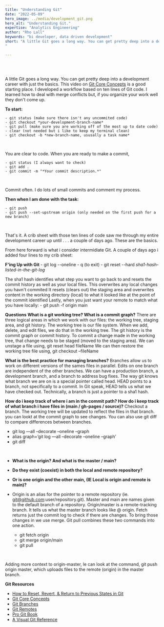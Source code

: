 ```yaml
---
title: "Understanding Git"
date: "2022-05-09"
hero_image: ../media/development_git.png
hero_alt: "Understanding Git."
expertise: "Analytics Engineering"
author: "Rho Lall"
keywords: "bi developer, data driven development"
short: "A little Git goes a long way. You can get pretty deep into a development career with just . . . 
"

---
```

<br/>
<br/>

A little Git goes a long way. You can get pretty deep into a development career with just the basics. This video on [Git Core Concepts](https://www.youtube.com/watch?v=uR6G2v_WsRA) is a good starting place.
I developed a workflow based on ten lines of Git code. I learned how to deal with merge conflicts but, if you organize your work well they don't come up.
<br/>

**To start:**

    - git status (make sure there isn't any uncommited code)
    - git checkout *your-development-branch-name*
    - git pull (make sure you are working off of the most up to date code)
    - clear (not needed but i like to keep my terminal clean)
    - git checkout -b *new-branch-name, ususally a task name*
<br/>

You are clear to code. When you are ready to make a commit,

    - git status (I always want to check)
    - git add .
    - git commit -m "*Your commit description.*"
<br/>

Commit often. I do lots of small commits and comment my process.
<br/>

**Then when I am done with the task:**

    - git push
    - git push --set-upstream origin (only needed on the first push for a new branch)
<br/>

 That's it. A crib sheet with those ten lines of code saw me through my entire development career up until . . . a couple of days ago. These are the basics. 
 <br/>

 From here forward is what i consider intermidiate Git. A couple of days ago i added four lines to my crib sheet:
 <br/>

 **F'ing Up with Git**
    - git log --oneline
    - q (to exit)
    - git reset --hard _sha1-hash-listed-in-the-git-log_
<br/>

The sha1 hash identifies what step you want to go back to and resets the commit history as well as your local files.
This overwrites any local changes you havn't commited
It resets (clears out) the staging area and overwrites content in the working directory (local) to what it looked like at the point of the commit identified
Lastly, when you just want your remote to match what you have locally:
    - git push -f origin main
<br/>

**Questions**
**What is a git working tree? What is a commit graph?**
There are three logical areas in which we work with our files: the working tree, staging area, and git history. The working tree is our file system. When we add, delete, and edit files, we do that in the working tree. The git history is the commit graph or commit history. To commit a change made in the working tree, that change needs to be staged (moved to the staging area).
We can unstage a file using,  git reset head fileName
We can then restore the working tree file using, git checkout –fileName
<br/>

**What is the best practice for managing branches?**
Branches allow us to work on different versions of the sames files in parallel. Edits on one branch are independent of the other branches. We can have a production branch, a development branch, and a branch to address bug fixes.
The way git knows what branch we are on is a special pointer called head. HEAD points to a branch, not specifically to a commit. In Git speak, HEAD tells us what we have checked out.
Technically, a branch is just a pointer to a sha1 hash.
<br/>

**How do i keep track of where i am in the commit path? How do i keep track of what branch i have files in (main / gh-pages / source)?**
Checkout a branch. The working tree will be updated to reflect the files in that branch. you can lookt at the commit graph to see changes. 
You can also use git diff to compare differences between branches. 

- git log —all –decorate –oneline –graph 
- alias graph=’git log —all –decorate –oneline –graph’
- git diff

<br/>

- **What is the origin? And what is the master / main?**
- **Do they exist (coexist) in both the local and remote repository?**
- **Or is one origin and the other main, (IE Local is origin and remote is main)?**

- Origin is an alias for the pointer to a remote repository (ie. git@github.com:user/repository.git). Master and main are names given to the default branch of a repository.
Origin/master is a remote-tracking branch.  It tells us what the master branch looks like @ origin. Fetch returns just the commit log to check if there are changes. To bring those changes in we use merge. Git pull combines these two commands into one action.

    - git fetch origin
    - git merge origin/main
    - git pull
<br/>

Adding more context to origin-master, le can look at the command, git push origin master, which uploads files to the remote (origin) in the master branch. 
<br/>



**Git Resources**
- [How to Reset, Revert, & Return to Previous States in Git](https://opensource.com/article/18/6/git-reset-revert-rebase-commands)
- [Git Core Concepts](https://www.youtube.com/watch?v=uR6G2v_WsRA)
- [Git Branches](https://www.youtube.com/watch?v=FyAAIHHClqI)  
- [Git Remotes](https://www.youtube.com/watch?v=Gg4bLk8cGNo)
- [Pro Git Book](https://git-scm.com/book/en/v2)
- [A Visual Git Reference](https://marklodato.github.io/visual-git-guide/index-en.html)
